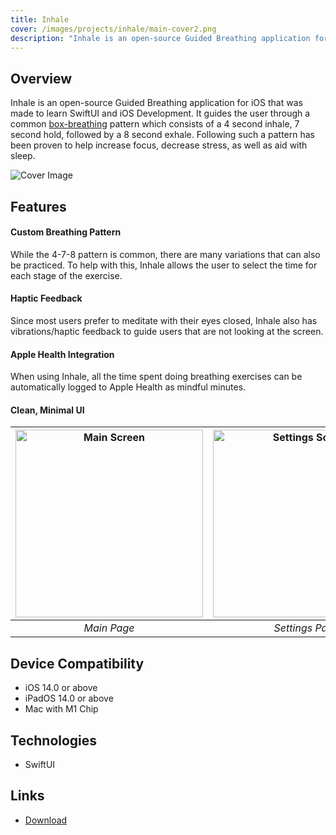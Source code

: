 ```yaml
---
title: Inhale
cover: /images/projects/inhale/main-cover2.png
description: "Inhale is an open-source Guided Breathing application for iOS that was made to learn SwiftUI and iOS Development." 
---
```


## Overview

Inhale is an open-source Guided Breathing application for iOS that was made to learn SwiftUI and iOS Development. It guides the user through a common [box-breathing](https://www.healthline.com/health/box-breathing) pattern which consists of a 4 second inhale, 7 second hold, followed by a 8 second exhale. Following such a pattern has been proven to help increase focus, decrease stress, as well as aid with sleep.

<img src="/images/projects/inhale/main-cover.png" alt="Cover Image"/>

## Features
#### Custom Breathing Pattern
While the 4-7-8 pattern is common, there are many variations that can also be practiced. To help with this, Inhale allows the user to select the time for each stage of the exercise. 

#### Haptic Feedback
Since most users prefer to meditate with their eyes closed, Inhale also has vibrations/haptic feedback to guide users that are not looking at the screen. 

#### Apple Health Integration 
When using Inhale, all the time spent doing breathing exercises can be automatically logged to Apple Health as mindful minutes. 

#### Clean, Minimal UI
| <img src="/images/projects/inhale/main-screen.png" width="300px" alt="Main Screen"/> | <img src="/images/projects/inhale/settings.png" width="300px" alt="Settings Screen"/> | 
|:--:|:--:| 
| *Main Page* | *Settings Page* |

## Device Compatibility
- iOS 14.0 or above 
- iPadOS 14.0 or above 
- Mac with M1 Chip


## Technologies 
- SwiftUI

## Links
- [Download](https://apps.apple.com/us/app/inhale-guided-breathing/id1536517682)

